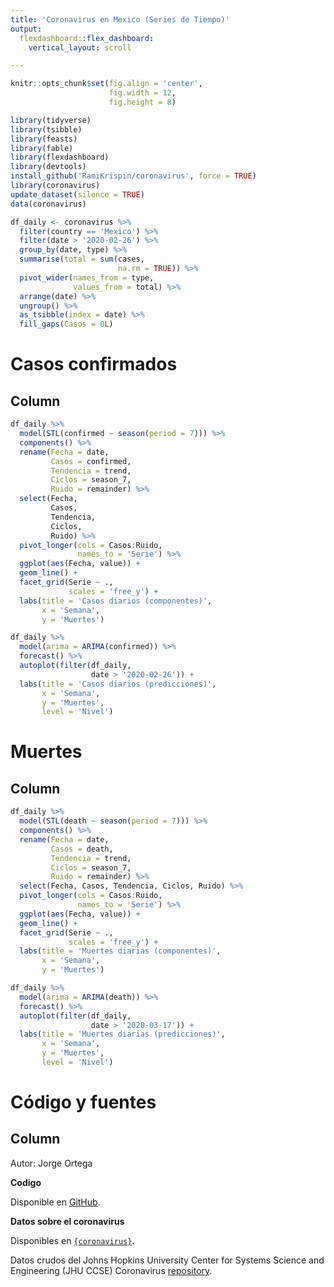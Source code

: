 ```yaml
---
title: 'Coronavirus en Mexico (Series de Tiempo)'
output:
  flexdashboard::flex_dashboard:
    vertical_layout: scroll

---
```

  
```r
knitr::opts_chunk$set(fig.align = 'center',
                      fig.width = 12,
                      fig.height = 8)

library(tidyverse)
library(tsibble)
library(feasts)
library(fable)
library(flexdashboard)
library(devtools)
install_github('RamiKrispin/coronavirus', force = TRUE)
library(coronavirus)
update_dataset(silence = TRUE)
data(coronavirus)

df_daily <- coronavirus %>%
  filter(country == 'Mexico') %>%
  filter(date > '2020-02-26') %>%
  group_by(date, type) %>%
  summarise(total = sum(cases,
                        na.rm = TRUE)) %>%
  pivot_wider(names_from = type,
              values_from = total) %>%
  arrange(date) %>%
  ungroup() %>%
  as_tsibble(index = date) %>%
  fill_gaps(Casos = 0L)
```


Casos confirmados
=======================================================================
  
Column
-----------------------------------------------------------------------
  
```r
df_daily %>%
  model(STL(confirmed ~ season(period = 7))) %>%
  components() %>%
  rename(Fecha = date,
         Casos = confirmed,
         Tendencia = trend,
         Ciclos = season_7,
         Ruido = remainder) %>%
  select(Fecha,
         Casos,
         Tendencia,
         Ciclos,
         Ruido) %>%
  pivot_longer(cols = Casos:Ruido,
               names_to = 'Serie') %>%
  ggplot(aes(Fecha, value)) +
  geom_line() +
  facet_grid(Serie ~ .,
             scales = 'free_y') +
  labs(title = 'Casos diarios (componentes)',
       x = 'Semana',
       y = 'Muertes')
```

```r
df_daily %>%
  model(arima = ARIMA(confirmed)) %>%
  forecast() %>%
  autoplot(filter(df_daily,
                  date > '2020-02-26')) +
  labs(title = 'Casos diarios (predicciones)',
       x = 'Semana',
       y = 'Muertes',
       level = 'Nivel')
```


Muertes
=======================================================================
  
Column
-----------------------------------------------------------------------

```r
df_daily %>%
  model(STL(death ~ season(period = 7))) %>%
  components() %>%
  rename(Fecha = date,
         Casos = death,
         Tendencia = trend,
         Ciclos = season_7,
         Ruido = remainder) %>%
  select(Fecha, Casos, Tendencia, Ciclos, Ruido) %>%
  pivot_longer(cols = Casos:Ruido,
               names_to = 'Serie') %>%
  ggplot(aes(Fecha, value)) +
  geom_line() +
  facet_grid(Serie ~ .,
             scales = 'free_y') +
  labs(title = 'Muertes diarias (componentes)',
       x = 'Semana',
       y = 'Muertes')
```

```r
df_daily %>%
  model(arima = ARIMA(death)) %>%
  forecast() %>%
  autoplot(filter(df_daily,
                  date > '2020-03-17')) +
  labs(title = 'Muertes diarias (predicciones)',
       x = 'Semana',
       y = 'Muertes',
       level = 'Nivel')
```

Código y fuentes
=======================================================================

Column
-----------------------------------------------------------------------

Autor: Jorge Ortega

**Codigo**
  
Disponible en [GitHub](https://github.com/jisaaco/corona/blob/master/CoronaMexTS.Rmd){target='_blank'}.

**Datos sobre el coronavirus**
  
Disponibles en [`{coronavirus}`](https://github.com/RamiKrispin/coronavirus){target='_blank'}.

Datos crudos del Johns Hopkins University Center for Systems Science and Engineering (JHU CCSE) Coronavirus [repository](https://github.com/RamiKrispin/coronavirus-csv){target='_blank'}.
